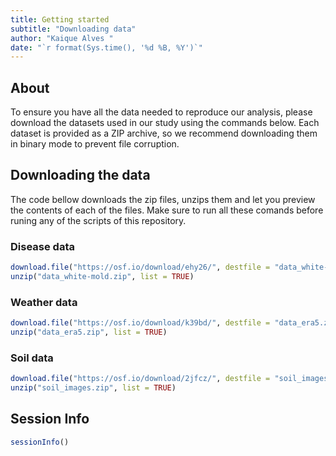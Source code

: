 ```yaml
---
title: Getting started
subtitle: "Downloading data"
author: "Kaique Alves "
date: "`r format(Sys.time(), '%d %B, %Y')`"
---
```


## About

To ensure you have all the data needed to reproduce our analysis, please download the datasets used in our study using the commands below. Each dataset is provided as a ZIP archive, so we recommend downloading them in binary mode to prevent file corruption.

## Downloading the data 

The code bellow downloads the zip files, unzips them and let you preview the contents of each of the files. Make sure to run all these comands before runing any of the scripts of this repository.

### Disease data

```r
download.file("https://osf.io/download/ehy26/", destfile = "data_white-mold.zip", mode = "wb")
unzip("data_white-mold.zip", list = TRUE)
```


### Weather data
```r
download.file("https://osf.io/download/k39bd/", destfile = "data_era5.zip", mode = "wb")
unzip("data_era5.zip", list = TRUE)
```

### Soil data

```r
download.file("https://osf.io/download/2jfcz/", destfile = "soil_images.zip", mode = "wb")
unzip("soil_images.zip", list = TRUE)
```

## Session Info
```r
sessionInfo()
```

